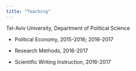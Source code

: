 ```yaml
---
title: "Teaching"
---
```


Tel-Aviv University, Department of Political Science


- Political Economy, 2015-2016; 2016-2017

- Research Methods, 2016-2017

- Scientific Writing Instruction, 2016-2017